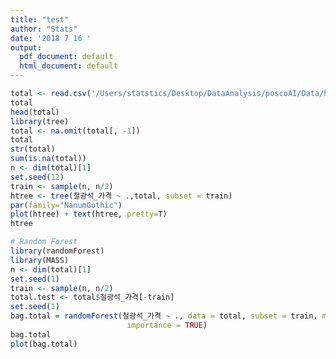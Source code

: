 ```yaml
---
title: "test"
author: "Stats"
date: '2018 7 16 '
output:
  pdf_document: default
  html_document: default
---
```


```r
total <- read.csv('/Users/statstics/Desktop/DataAnalysis/poscoAI/Data/hohyun.csv',fileEncoding = 'CP949')
total
head(total)
library(tree)
total <- na.omit(total[, -1])
total
str(total)
sum(is.na(total))
n <- dim(total)[1] 
set.seed(12)
train <- sample(n, n/2)
htree <- tree(철광석_가격 ~ .,total, subset = train)
par(family="NanumGothic")
plot(htree) + text(htree, pretty=T)
htree
```


```r
# Random Forest
library(randomForest)
library(MASS)
n <- dim(total)[1]
set.seed(1)
train <- sample(n, n/2)
total.test <- total$철광석_가격[-train]
set.seed(1)
bag.total = randomForest(철광석_가격 ~ ., data = total, subset = train, mtry = 4,
                          importance = TRUE)
bag.total
plot(bag.total)

```
